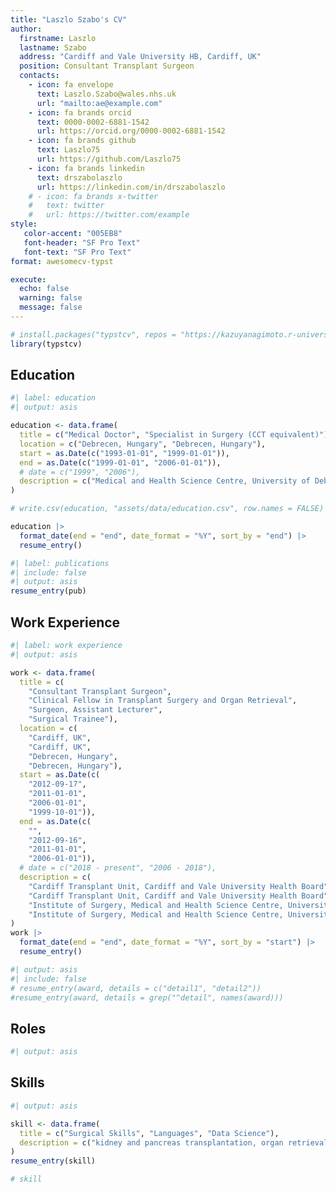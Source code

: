 ```yaml
---
title: "Laszlo Szabo's CV"
author:
  firstname: Laszlo
  lastname: Szabo
  address: "Cardiff and Vale University HB, Cardiff, UK"
  position: Consultant Transplant Surgeon
  contacts:
    - icon: fa envelope
      text: Laszlo.Szabo@wales.nhs.uk
      url: "mailto:ae@example.com"
    - icon: fa brands orcid
      text: 0000-0002-6881-1542
      url: https://orcid.org/0000-0002-6881-1542
    - icon: fa brands github
      text: Laszlo75
      url: https://github.com/Laszlo75
    - icon: fa brands linkedin
      text: drszabolaszlo
      url: https://linkedin.com/in/drszabolaszlo
    # - icon: fa brands x-twitter
    #   text: twitter
    #   url: https://twitter.com/example
style:
   color-accent: "005EB8"
   font-header: "SF Pro Text"
   font-text: "SF Pro Text"
format: awesomecv-typst

execute:
  echo: false
  warning: false
  message: false
---
```


```r

# install.packages("typstcv", repos = "https://kazuyanagimoto.r-universe.dev")
library(typstcv)
```

## Education

```r
#| label: education
#| output: asis

education <- data.frame(
  title = c("Medical Doctor", "Specialist in Surgery (CCT equivalent)"),
  location = c("Debrecen, Hungary", "Debrecen, Hungary"),
  start = as.Date(c("1993-01-01", "1999-01-01")),
  end = as.Date(c("1999-01-01", "2006-01-01")),
  # date = c("1999", "2006"),
  description = c("Medical and Health Science Centre, University of Debrecen, Hungary", "Hungarian National Board of Surgery")
)

# write.csv(education, "assets/data/education.csv", row.names = FALSE)

education |>
  format_date(end = "end", date_format = "%Y", sort_by = "end") |>
  resume_entry()

```

<!-- ## Publications -->

```r
#| label: publications
#| include: false
#| output: asis
resume_entry(pub)
```

## Work Experience

```r
#| label: work experience
#| output: asis

work <- data.frame(
  title = c(
    "Consultant Transplant Surgeon", 
    "Clinical Fellow in Transplant Surgery and Organ Retrieval",
    "Surgeon, Assistant Lecturer",
    "Surgical Trainee"),
  location = c(
    "Cardiff, UK", 
    "Cardiff, UK", 
    "Debrecen, Hungary", 
    "Debrecen, Hungary"),
  start = as.Date(c(
    "2012-09-17", 
    "2011-01-01",
    "2006-01-01",
    "1999-10-01")),
  end = as.Date(c(
    "", 
    "2012-09-16",
    "2011-01-01",
    "2006-01-01")),
  # date = c("2018 - present", "2006 - 2018"),
  description = c(
    "Cardiff Transplant Unit, Cardiff and Vale University Health Board",
    "Cardiff Transplant Unit, Cardiff and Vale University Health Board",
    "Institute of Surgery, Medical and Health Science Centre, University of Debrecen",
    "Institute of Surgery, Medical and Health Science Centre, University of Debrecen")
)
work |>
  format_date(end = "end", date_format = "%Y", sort_by = "start") |>
  resume_entry()
```

<!-- ## Awards -->

```r
#| output: asis
#| include: false
# resume_entry(award, details = c("detail1", "detail2"))
#resume_entry(award, details = grep("^detail", names(award)))


```

## Roles

```r
#| output: asis
```

## Skills

```r
#| output: asis

skill <- data.frame(
  title = c("Surgical Skills", "Languages", "Data Science"),
  description = c("kidney and pancreas transplantation, organ retrieval, normothermic regional perfusion, vascular access", "Hungarian (native), English (fluent), French (basic)", "R, RStudio, Quarto, Typst")
)
resume_entry(skill)

# skill
```

\newpage

```{=typst}

#bibliography("assets/my-publication-list.bib", title: "Publications", full: true)
```